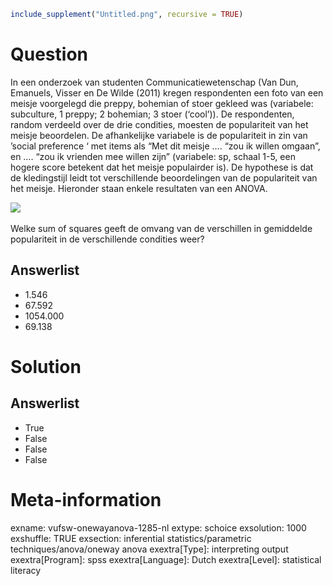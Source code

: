 ```r
include_supplement("Untitled.png", recursive = TRUE)
```

Question
========
In een onderzoek van studenten Communicatiewetenschap (Van Dun,
Emanuels, Visser en De Wilde (2011) kregen respondenten een foto van een
meisje voorgelegd die preppy, bohemian of stoer gekleed was (variabele:
subculture, 1 preppy; 2 bohemian; 3 stoer (‘cool’)). De respondenten,
random verdeeld over de drie condities, moesten de populariteit van het
meisje beoordelen. De afhankelijke variabele is de populariteit in zin
van ‘social preference ‘ met items als “Met dit meisje …. “zou ik willen
omgaan”, en …. “zou ik vrienden mee willen zijn” (variabele: sp, schaal
1-5, een hogere score betekent dat het meisje populairder is). De
hypothese is dat de kledingstijl leidt tot verschillende beoordelingen
van de populariteit van het meisje. Hieronder staan enkele resultaten
van een ANOVA.  
  
![](Untitled.png) 
        

Welke sum of squares geeft de omvang van de verschillen in gemiddelde
populariteit in de verschillende condities weer?

Answerlist
----------
* 1.546
* 67.592
* 1054.000
* 69.138

Solution
========










Answerlist
----------
* True
* False
* False
* False

Meta-information
================
exname: vufsw-onewayanova-1285-nl
extype: schoice
exsolution: 1000
exshuffle: TRUE
exsection: inferential statistics/parametric techniques/anova/oneway anova
exextra[Type]: interpreting output
exextra[Program]: spss
exextra[Language]: Dutch
exextra[Level]: statistical literacy

